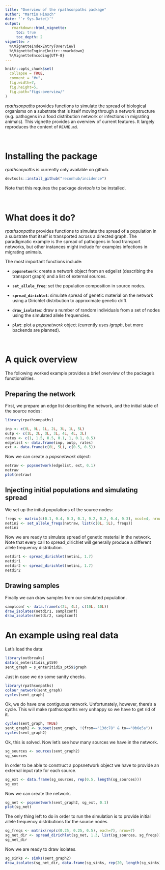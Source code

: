 ```yaml
---
title: "Overview of the rpathsonpaths package"
author: "Martin Hinsch"
date: "`r Sys.Date()`"
output:
   rmarkdown::html_vignette:
     toc: true
     toc_depth: 2
vignette: >
  %\VignetteIndexEntry{Overview}
  %\VignetteEngine{knitr::rmarkdown}
  %\VignetteEncoding{UTF-8}
---
```




```r
knitr::opts_chunk$set(
  collapse = TRUE,
  comment = "#>", 
  fig.width=7, 
  fig.height=5, 
  fig.path="figs-overview/"
)
```


*rpathsonpaths* provides functions to simulate the spread of biological organisms on a substrate that is itself moving through a network structure (e.g. pathogens in a food distribution network or infections in migrating animals). This vignette provides an overview of current features. It largely reproduces the
content of `REAME.md`.



<br>

# Installing the package

*rpathsonpaths* is currently only available on github.

```r
devtools::install_github("reconhub/incidence")
```

Note that this requires the package *devtools* to be installed.



<br>

# What does it do?


*rpathsonpaths* provides functions to simulate the spread of a population in a substrate that itself is transported across
a directed graph. The paradigmatic example is the spread of pathogens in food transport networks, but other instances might
include for examples infections in migrating animals.


The most important functions include:

- **`popsnetwork`**: create a network object from an edgelist (describing the transport graph) and a list of external sources.

- **`set_allele_freq`**: set the population composition in source nodes.

- **`spread_dirichlet`**: simulate spread of genetic material on the network using a Dirichlet distribution to approximate genetic drift.

- **`draw_isolates`**: draw a number of random individuals from a set of nodes using the simulated allele frequencies.

- **`plot`**: plot a *popsnetwork* object (currently uses *igraph*, but more backends are planned).


<br>

# A quick overview

The following worked example provides a brief overview of the package's
functionalities. 


## Preparing the network


First, we prepare an edge list describing the network, and the initial state of the source nodes:

```r
library(rpathsonpaths)

inp <- c(0L, 0L, 1L, 2L, 3L, 1L, 5L)
outp <- c(1L, 2L, 3L, 3L, 4L, 4L, 2L)
rates <- c(1, 1.5, 0.5, 0.1, 1, 0.1, 0.5)
edgelist <- data.frame(inp, outp, rates)
ext <- data.frame(c(0L, 5L), c(0.5, 0.5))

```

Now we can create a *popsnetwork* object:

```r

netraw <- popsnetwork(edgelist, ext, 0.1)
netraw
plot(netraw)

```


## Injecting initial populations and simulating spread

We set up the initial populations of the source nodes:

```r
freqs <- matrix(c(0.1, 0.4, 0.3, 0.1, 0.2, 0.2, 0.4, 0.3), ncol=4, nrow=2)
netini <- set_allele_freqs(netraw, list(c(0L, 5L), freqs))
netini

```

Now we are ready to simulate spread of genetic material in the network. Note that every call to spread_dirichlet
will generally produce a different allele frequency distribution.

```r
netdir1 <- spread_dirichlet(netini, 1.7)
netdir1
netdir2 <- spread_dirichlet(netini, 1.7)
netdir2
```


## Drawing samples

Finally we can draw samples from our simulated population.

```r
samplconf <- data.frame(c(2L, 4L), c(10L, 10L))
draw_isolates(netdir1, samplconf)
draw_isolates(netdir2, samplconf)

```

# An example using real data

Let's load the data:

```r
library(outbreaks)
data(s_enteritidis_pt59)
sent_graph = s_enteritidis_pt59$graph
```

Just in case we do some sanity checks.

```r
library(rpathsonpaths)
colour_network(sent_graph)
cycles(sent_graph)
```

Ok, we do have one contiguous network. Unfortunately, however, there's a cycle. 
This will make rpathsonpaths very unhappy so we have to get rid of it.

```r
cycles(sent_graph, TRUE)
sent_graph2 <- subset(sent_graph, !(from=="13dc78" & to=="0b6e5a"))
cycles(sent_graph2)
```

Ok, this is solved. Now let's see how many sources we have in the network.

```r
sg_sources <- sources(sent_graph2)
sg_sources
```

In order to be able to construct a popsnetwork object we have to provide an external input rate for
each source.

```r
sg_ext <- data.frame(sg_sources, rep(0.5, length(sg_sources)))
sg_ext
```

Now we can create the network.

```r
sg_net <- popsnetwork(sent_graph2, sg_ext, 0.1)
plot(sg_net)
```

The only thing left to do in order to run the simulation is to provide initial allele frequency distributions for the source nodes.

```r
sg_freqs <- matrix(rep(c(0.25, 0.25, 0.5), each=7), nrow=7)
sg_net_dir <- spread_dirichlet(sg_net, 1.3, list(sg_sources, sg_freqs))
sg_net_dir
```

Now we are ready to draw isolates.

```r
sg_sinks <- sinks(sent_graph2)
draw_isolates(sg_net_dir, data.frame(sg_sinks, rep(20, length(sg_sinks))))
```
